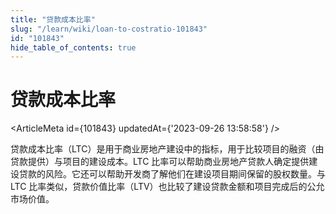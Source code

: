 ```yaml
---
title: "贷款成本比率"
slug: "/learn/wiki/loan-to-costratio-101843"
id: "101843"
hide_table_of_contents: true
---
```



# 贷款成本比率

<ArticleMeta id={101843} updatedAt={'2023-09-26 13:58:58'} />
<div className='border-solid border-b border-t-0 my-4 border-[var(--ifm-color-gray-300)]' />

贷款成本比率（LTC）是用于商业房地产建设中的指标，用于比较项目的融资（由贷款提供）与项目的建设成本。LTC 比率可以帮助商业房地产贷款人确定提供建设贷款的风险。它还可以帮助开发商了解他们在建设项目期间保留的股权数量。与 LTC 比率类似，贷款价值比率（LTV）也比较了建设贷款金额和项目完成后的公允市场价值。
